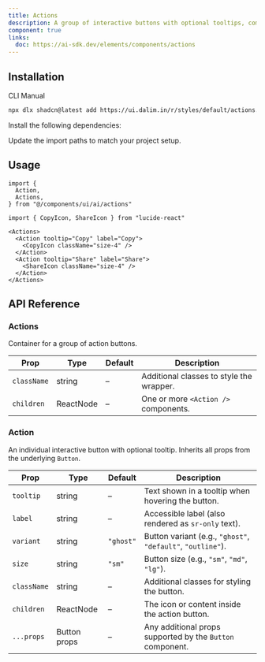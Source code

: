 ```yaml
---
title: Actions
description: A group of interactive buttons with optional tooltips, commonly used for message-level interactions like copy, like, share, etc.
component: true
links:
  doc: https://ai-sdk.dev/elements/components/actions
---
```


<ComponentPreview
  name="actions-default"
  className="[&_.preview>[data-orientation=vertical]]:sm:max-w-[80%] **:[.preview]:min-h-[300px]"
  description="A set of action buttons with tooltips"
  align="start"
/>

## Installation

<CodeTabs>

<TabsList>
  <TabsTrigger value="cli">CLI</TabsTrigger>
  <TabsTrigger value="manual">Manual</TabsTrigger>
</TabsList>

<TabsContent value="cli">

```bash
npx dlx shadcn@latest add https://ui.dalim.in/r/styles/default/actions.json
```

</TabsContent>

<TabsContent value="manual">

<Steps>

<Step>Install the following dependencies:</Step>
 
<ComponentSource name="actions" title="components/ui/ai/actions.tsx" />

<Step>Update the import paths to match your project setup.</Step>

</Steps>

</TabsContent>

</CodeTabs>

## Usage

```tsx showLineNumbers
import {
  Action,
  Actions,
} from "@/components/ui/ai/actions"

import { CopyIcon, ShareIcon } from "lucide-react"
```

```tsx showLineNumbers
<Actions>
  <Action tooltip="Copy" label="Copy">
    <CopyIcon className="size-4" />
  </Action>
  <Action tooltip="Share" label="Share">
    <ShareIcon className="size-4" />
  </Action>
</Actions>
```

## API Reference

### Actions

Container for a group of action buttons.

| Prop       | Type   | Default | Description |
|------------|--------|---------|-------------|
| `className` | string | –       | Additional classes to style the wrapper. |
| `children` | ReactNode | –    | One or more `<Action />` components. |

### Action

An individual interactive button with optional tooltip. Inherits all props from the underlying `Button`.

| Prop       | Type       | Default   | Description |
|------------|------------|-----------|-------------|
| `tooltip`  | string     | –         | Text shown in a tooltip when hovering the button. |
| `label`    | string     | –         | Accessible label (also rendered as `sr-only` text). |
| `variant`  | string     | `"ghost"` | Button variant (e.g., `"ghost"`, `"default"`, `"outline"`). |
| `size`     | string     | `"sm"`    | Button size (e.g., `"sm"`, `"md"`, `"lg"`). |
| `className`| string     | –         | Additional classes for styling the button. |
| `children` | ReactNode  | –         | The icon or content inside the action button. |
| `...props` | Button props | –       | Any additional props supported by the `Button` component. |
